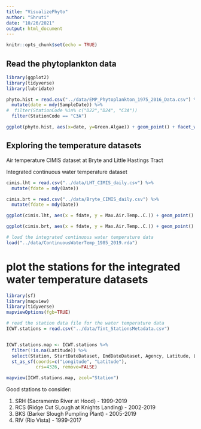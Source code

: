 ```yaml
---
title: "VisualizePhyto"
author: "Shruti"
date: "10/26/2021"
output: html_document
---
```


```r
knitr::opts_chunk$set(echo = TRUE)
```

## Read the phytoplankton data

```r
library(ggplot2)
library(tidyverse)
library(lubridate)

phyto.hist = read.csv("../data/EMP_Phytoplankton_1975_2016_Data.csv") %>%
  mutate(date = mdy(SampleDate)) %>% 
#  filter(StationCode %in% c("D22","D24", "C3A"))
  filter(StationCode == "C3A")

ggplot(phyto.hist, aes(x=date, y=Green.Algae)) + geom_point() + facet_wrap(~StationCode, scales = "free") + theme_bw()

```
## Exploring the temperature datasets

Air temperature CIMIS dataset at Bryte and Little Hastings Tract

Integrated continuous water temperature dataset

```r

cimis.lht = read.csv("../data/LHT_CIMIS_daily.csv") %>% 
  mutate(fdate = mdy(Date))

cimis.brt = read.csv("../data/Bryte_CIMIS_daily.csv") %>% 
  mutate(fdate = mdy(Date))

ggplot(cimis.lht, aes(x = fdate, y = Max.Air.Temp..C.)) + geom_point() + theme_bw()

ggplot(cimis.brt, aes(x = fdate, y = Max.Air.Temp..C.)) + geom_point() + theme_bw()

# load the integrated continuous water temperature data
load("../data/ContinuousWaterTemp_1985_2019.rda")

```

# plot the stations for the integrated water temperature datasets

```r
library(sf)
library(mapview)
library(tidyverse)
mapviewOptions(fgb=TRUE)

# read the station data file for the water temperature data
ICWT.stations = read.csv("../data/Tint_StationsMetadata.csv")


ICWT.stations.map <- ICWT.stations %>%
  filter(!is.na(Latitude)) %>%
  select(Station, StartDateDataset, EndDateDataset, Agency, Latitude, Longitude) %>%
  st_as_sf(coords=c("Longitude", "Latitude"),
           crs=4326, remove=FALSE)

mapview(ICWT.stations.map, zcol="Station")
```

Good stations to consider:

1. SRH (Sacramento River at Hood) - 1999-2019
2. RCS (Ridge Cut SLough at Knights Landing) - 2002-2019
3. BKS (Barker Slough Pumpling Plant) - 2005-2019
4. RIV (Rio Vista) - 1999-2017


